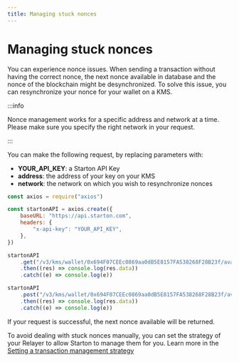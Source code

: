```yaml
---
title: Managing stuck nonces
---
```


# Managing stuck nonces

You can experience nonce issues. When sending a transaction without having the correct nonce, the next nonce available in database and the nonce of the blockchain might be desynchronized.
To solve this issue, you can resynchronize your nonce for your wallet on a KMS.

:::info

Nonce management works for a specific address and network at a time. Please make sure you specify the right network in your request.

:::

You can make the following request, by replacing parameters with:

-   **YOUR_API_KEY**: a Starton API Key
-   **address**: the address of your key on your KMS
-   **network**: the network on which you wish to resynchronize nonces

```jsx showLineNumbers
const axios = require("axios")

const startonAPI = axios.create({
	baseURL: "https://api.starton.com",
	headers: {
		"x-api-key": "YOUR_API_KEY",
	},
})

startonAPI
	.get("/v3/kms/wallet/0x694F07CEEc0869aa0dB5E8157FA538268F28B23f/avalanche-fuji/nonce/available")
	.then((res) => console.log(res.data))
	.catch((e) => console.log(e))

startonAPI
	.post("/v3/kms/wallet/0x694F07CEEc0869aa0dB5E8157FA538268F28B23f/avalanche-fuji/nonce/resync")
	.then((res) => console.log(res.data))
	.catch((e) => console.log(e))
```

If your request is successful, the next nonce available will be returned.

To avoid dealing with stuck nonces manually, you can set the strategy of your Relayer to allow Starton to manage them for you. Learn more in the [Setting a transaction management strategy](/docs/transactions/stuck-transaction-replacement)
